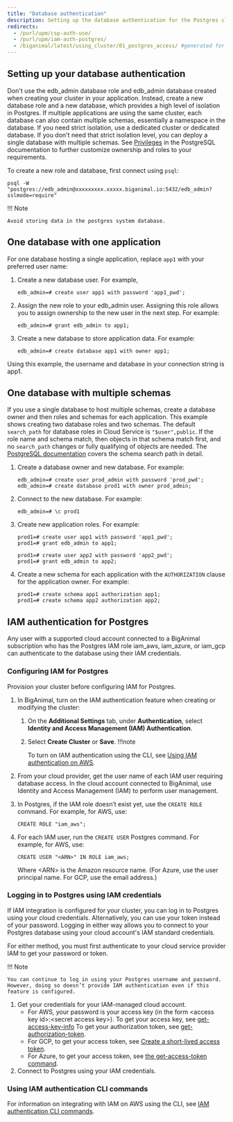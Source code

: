 ```yaml
---
title: "Database authentication"
description: Setting up the database authentication for the Postgres clusters.
redirects:
  - /purl/upm/csp-auth-use/
  - /purl/upm/iam-auth-postgres/
  - /biganimal/latest/using_cluster/01_postgres_access/ #generated for BigAnimal URL path removal branch
---
```


## Setting up your database authentication

Don't use the edb_admin database role and edb_admin database created when creating your cluster in your application. Instead, create a new database role and a new database, which provides a high level of isolation in Postgres. If multiple applications are using the same cluster, each database can also contain multiple schemas, essentially a namespace in the database. If you need strict isolation, use a dedicated cluster or dedicated database. If you don't need that strict isolation level, you can deploy a single database with multiple schemas. See [Privileges](https://www.postgresql.org/docs/current/ddl-priv.html) in the PostgreSQL documentation to further customize ownership and roles to your requirements.

To create a new role and database, first connect using `psql`:

```shell
psql -W "postgres://edb_admin@xxxxxxxxx.xxxxx.biganimal.io:5432/edb_admin?sslmode=require"
```

!!! Note

    Avoid storing data in the postgres system database.

## One database with one application

For one database hosting a single application, replace `app1` with your preferred user name:

1.  Create a new database user. For example,
    ```
    edb_admin=# create user app1 with password 'app1_pwd';
    ```

2.  Assign the new role to your edb_admin user. Assigning this role allows you to assign ownership to the new user in the next step. For example:
    ```
    edb_admin=# grant edb_admin to app1;
    ```

3.  Create a new database to store application data. For example:
    ```
    edb_admin=# create database app1 with owner app1;
    ```

Using this example, the username and database in your connection string is app1.

## One database with multiple schemas

If you use a single database to host multiple schemas, create a database owner and then roles and schemas for each application. This example shows creating two database roles and two schemas. The default `search_path` for database roles in Cloud Service is `"$user",public`. If the role name and schema match, then objects in that schema match first, and no `search_path` changes or fully qualifying of objects are needed. The [PostgreSQL documentation](https://www.postgresql.org/docs/current/ddl-schemas.html#DDL-SCHEMAS-PATH) covers the schema search path in detail.

1.  Create a database owner and new database. For example:
    ```
    edb_admin=# create user prod_admin with password 'prod_pwd';
    edb_admin=# create database prod1 with owner prod_admin;
    ```

2.  Connect to the new database. For example:
    ```
    edb_admin=# \c prod1
    ```

3.  Create new application roles. For example:

    ```
    prod1=# create user app1 with password 'app1_pwd';
    prod1=# grant edb_admin to app1;

    prod1=# create user app2 with password 'app2_pwd';
    prod1=# grant edb_admin to app2;
    ```

4.  Create a new schema for each application with the `AUTHORIZATION` clause for the application owner. For example:
    ```
    prod1=# create schema app1 authorization app1;
    prod1=# create schema app2 authorization app2;
    ```

## IAM authentication for Postgres

Any user with a supported cloud account connected to a BigAnimal subscription who has the Postgres IAM role iam_aws, iam_azure, or iam_gcp can authenticate to the database using their IAM credentials.

### Configuring IAM for Postgres

Provision your cluster before configuring IAM for Postgres.

1.  In BigAnimal, turn on the IAM authentication feature when creating or modifying the cluster:
    1.  On the **Additional Settings** tab, under **Authentication**, select **Identity and Access Management (IAM) Authentication**. 
    2.  Select **Create Cluster** or **Save**.
        !!!note

           To turn on IAM authentication using the CLI, see [Using IAM authentication on AWS](/edb-postgres-ai/cloud-service/using_cluster/cli/using_features/#iam-authentication-cli-commands).

2.  From your cloud provider, get the user name of each IAM user requiring database access. In the cloud account connected to BigAnimal, use Identity and Access Management (IAM) to perform user management. 

3.  In Postgres, if the IAM role doesn’t exist yet, use the `CREATE ROLE` command. For example, for AWS, use:

    ```
    CREATE ROLE "iam_aws";
    ```

4.  For each IAM user, run the `CREATE USER` Postgres command. For example, for AWS, use:

    ```
    CREATE USER "<ARN>" IN ROLE iam_aws;
    ```

    Where &lt;ARN> is the Amazon resource name. (For Azure, use the user principal name. For GCP, use the email address.)

### Logging in to Postgres using IAM credentials

If IAM integration is configured for your cluster, you can log in to Postgres using your cloud credentials. Alternatively, you can use your token instead of your password. Logging in either way allows you to connect to your Postgres database using your cloud account's IAM standard credentials. 

For either method, you must first authenticate to your cloud service provider IAM to get your password or token.

!!! Note

    You can continue to log in using your Postgres username and password. However, doing so doesn’t provide IAM authentication even if this feature is configured.

1.  Get your credentials for your IAM-managed cloud account.
    -   For AWS, your password is your access key (in the form &lt;access key id>:&lt;secret access key>). To get your access key, see [get-access-key-info](https://docs.aws.amazon.com/cli/latest/reference/sts/get-access-key-info.html) To get your authorization token, see [get-authorization-token](https://docs.aws.amazon.com/cli/latest/reference/ecr-public/get-authorization-token.html).
    -   For GCP, to get your access token, see [Create a short-lived access token](https://cloud.google.com/iam/docs/create-short-lived-credentials-direct).
    -   For Azure, to get your access token, see [the get-access-token command](https://learn.microsoft.com/en-us/cli/azure/account?view=azure-cli-latest#az-account-get-access-token()).
2.  Connect to Postgres using your IAM credentials.

### Using IAM authentication CLI commands

For information on integrating with IAM on AWS using the CLI, see [IAM authentication CLI commands](/edb-postgres-ai/cloud-service/using_cluster/cli/using_features/#iam-authentication-cli-commands).
